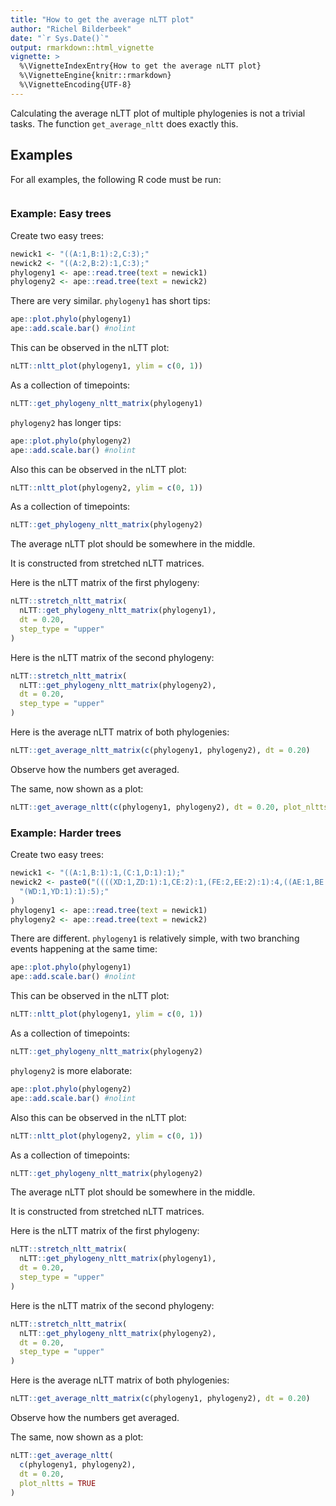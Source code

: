 ```yaml
---
title: "How to get the average nLTT plot"
author: "Richel Bilderbeek"
date: "`r Sys.Date()`"
output: rmarkdown::html_vignette
vignette: >
  %\VignetteIndexEntry{How to get the average nLTT plot}
  %\VignetteEngine{knitr::rmarkdown}
  %\VignetteEncoding{UTF-8}
---
```


Calculating the average nLTT plot of multiple phylogenies
is not a trivial tasks. The function `get_average_nltt`
does exactly this.


## Examples

For all examples, the following R code must be run:

```r
```

### Example: Easy trees

Create two easy trees:

```r
newick1 <- "((A:1,B:1):2,C:3);"
newick2 <- "((A:2,B:2):1,C:3);"
phylogeny1 <- ape::read.tree(text = newick1)
phylogeny2 <- ape::read.tree(text = newick2)
```

There are very similar. `phylogeny1` has short tips:

```r
ape::plot.phylo(phylogeny1)
ape::add.scale.bar() #nolint
```

This can be observed in the nLTT plot:

```r
nLTT::nltt_plot(phylogeny1, ylim = c(0, 1))
```

As a collection of timepoints:

```r
nLTT::get_phylogeny_nltt_matrix(phylogeny1)
```

`phylogeny2` has longer tips:

```r
ape::plot.phylo(phylogeny2)
ape::add.scale.bar() #nolint
```

Also this can be observed in the nLTT plot:

```r
nLTT::nltt_plot(phylogeny2, ylim = c(0, 1))
```

As a collection of timepoints:

```r
nLTT::get_phylogeny_nltt_matrix(phylogeny2)
```


The average nLTT plot should be somewhere in the middle.

It is constructed from stretched nLTT matrices.

Here is the nLTT matrix of the first phylogeny:

```r
nLTT::stretch_nltt_matrix(
  nLTT::get_phylogeny_nltt_matrix(phylogeny1), 
  dt = 0.20, 
  step_type = "upper"
)
```

Here is the nLTT matrix of the second phylogeny:

```r
nLTT::stretch_nltt_matrix(
  nLTT::get_phylogeny_nltt_matrix(phylogeny2), 
  dt = 0.20, 
  step_type = "upper"
)
```

Here is the average nLTT matrix of both phylogenies:

```r
nLTT::get_average_nltt_matrix(c(phylogeny1, phylogeny2), dt = 0.20)
```

Observe how the numbers get averaged.

The same, now shown as a plot:

```r
nLTT::get_average_nltt(c(phylogeny1, phylogeny2), dt = 0.20, plot_nltts = TRUE)
```


### Example: Harder trees

Create two easy trees:

```r
newick1 <- "((A:1,B:1):1,(C:1,D:1):1);"
newick2 <- paste0("((((XD:1,ZD:1):1,CE:2):1,(FE:2,EE:2):1):4,((AE:1,BE:1):1,",
  "(WD:1,YD:1):1):5);"
)
phylogeny1 <- ape::read.tree(text = newick1)
phylogeny2 <- ape::read.tree(text = newick2)
```

There are different. `phylogeny1` is relatively simple, with two branching events happening at the same time:

```r
ape::plot.phylo(phylogeny1)
ape::add.scale.bar() #nolint
```

This can be observed in the nLTT plot:

```r
nLTT::nltt_plot(phylogeny1, ylim = c(0, 1))
```

As a collection of timepoints:

```r
nLTT::get_phylogeny_nltt_matrix(phylogeny2)
```

`phylogeny2` is more elaborate:

```r
ape::plot.phylo(phylogeny2)
ape::add.scale.bar() #nolint
```

Also this can be observed in the nLTT plot:

```r
nLTT::nltt_plot(phylogeny2, ylim = c(0, 1))
```

As a collection of timepoints:

```r
nLTT::get_phylogeny_nltt_matrix(phylogeny2)
```


The average nLTT plot should be somewhere in the middle.

It is constructed from stretched nLTT matrices.

Here is the nLTT matrix of the first phylogeny:

```r
nLTT::stretch_nltt_matrix(
  nLTT::get_phylogeny_nltt_matrix(phylogeny1), 
  dt = 0.20, 
  step_type = "upper"
)
```

Here is the nLTT matrix of the second phylogeny:

```r
nLTT::stretch_nltt_matrix(
  nLTT::get_phylogeny_nltt_matrix(phylogeny2), 
  dt = 0.20, 
  step_type = "upper"
)
```

Here is the average nLTT matrix of both phylogenies:

```r
nLTT::get_average_nltt_matrix(c(phylogeny1, phylogeny2), dt = 0.20)
```

Observe how the numbers get averaged.

The same, now shown as a plot:

```r
nLTT::get_average_nltt(
  c(phylogeny1, phylogeny2), 
  dt = 0.20, 
  plot_nltts = TRUE
)
```
